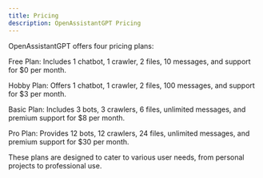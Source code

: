 ```yaml
---
title: Pricing
description: OpenAssistantGPT Pricing
---
```



OpenAssistantGPT offers four pricing plans:

Free Plan: Includes 1 chatbot, 1 crawler, 2 files, 10 messages, and support for $0 per month.

Hobby Plan: Offers 1 chatbot, 1 crawler, 2 files, 100 messages, and support for $3 per month.

Basic Plan: Includes 3 bots, 3 crawlers, 6 files, unlimited messages, and premium support for $8 per month.

Pro Plan: Provides 12 bots, 12 crawlers, 24 files, unlimited messages, and premium support for $30 per month.

These plans are designed to cater to various user needs, from personal projects to professional use.
